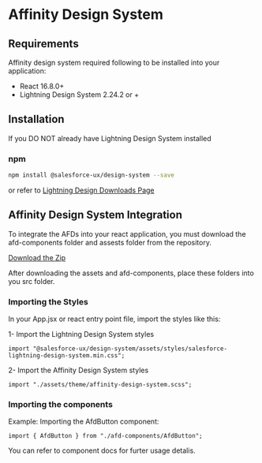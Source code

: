 
<Meta title="Getting Started/Installation" id="getting-started-installation" />

<h1>Affinity Design System</h1>

## Requirements

Affinity design system required following to be installed into your application:

- React 16.8.0+
- Lightning Design System 2.24.2 or +


## Installation

If you DO NOT already have Lightning Design System installed

### npm

```sh
npm install @salesforce-ux/design-system --save
```
or refer to <a href="https://www.lightningdesignsystem.com/resources/downloads/">Lightning Design Downloads Page</a>


## Affinity Design System Integration

To integrate the AFDs into your react application, you must download the afd-components folder and assests folder from the repository.

<a href="#">Download the Zip</a> 

After downloading the assets and afd-components, place these folders into you src folder.

### Importing the Styles

In your App.jsx or react entry point file, import the styles like this:

1- Import the Lightning Design System styles
```
import "@salesforce-ux/design-system/assets/styles/salesforce-lightning-design-system.min.css";
```
2- Import the Affinity Design System styles
```
import "./assets/theme/affinity-design-system.scss";
```

### Importing the components

Example: Importing the AfdButton component: 

```
import { AfdButton } from "./afd-components/AfdButton";
```

You can refer to component docs for furter usage detalis.